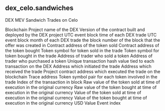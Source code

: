 ## dex_celo.sandwiches 
DEX MEV Sandwich Trades on Celo


<ParamField path="blockchain">
Blockchain
</ParamField>
<ParamField path="project">
Project name of the DEX
</ParamField>
<ParamField path="version">
Version of the contract built and deployed by the DEX project
</ParamField>
<ParamField path="block_time">
UTC event block time of each DEX trade
</ParamField>
<ParamField path="block_month">
UTC event block month of each DEX trade
</ParamField>
<ParamField path="block_number">
the block number of the block that the offer was created in
</ParamField>
<ParamField path="token_sold_address">
Contract address of the token sold
</ParamField>
<ParamField path="token_bought_address">
Contract address of the token bought
</ParamField>
<ParamField path="token_sold_symbol">
Token symbol for token sold in the trade
</ParamField>
<ParamField path="token_bought_symbol">
Token symbol for token bought in the trade
</ParamField>
<ParamField path="maker">
Address of trader who sold a token
</ParamField>
<ParamField path="taker">
Address of trader who purchased a token
</ParamField>
<ParamField path="tx_hash">
Unique transaction hash value tied to each transaction on the DEX
</ParamField>
<ParamField path="tx_from">
Address which initiated the trade
</ParamField>
<ParamField path="tx_to">
Address which received the trade
</ParamField>
<ParamField path="project_contract_address">
Project contract address which executed the trade on the blockchain
</ParamField>
<ParamField path="trace_address">
Trace address
</ParamField>
<ParamField path="token_pair">
Token symbol pair for each token involved in the trade
</ParamField>
<ParamField path="index">
Index of the transaction in block
</ParamField>
<ParamField path="token_sold_amount_raw">
Raw value of the token sold at time of execution in the original currency
</ParamField>
<ParamField path="token_bought_amount_raw">
Raw value of the token bought at time of execution in the original currency
</ParamField>
<ParamField path="token_sold_amount">
Value of the token sold at time of execution in the original currency
</ParamField>
<ParamField path="token_bought_amount">
Value of the token bought at time of execution in the original currency
</ParamField>
<ParamField path="amount_usd">
USD Value
</ParamField>
<ParamField path="evt_index">
Event index
</ParamField>
